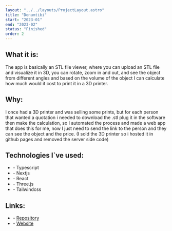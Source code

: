 ```yaml
---
layout: "../../layouts/ProjectLayout.astro"
title: "Donumtibi"
start: "2023-01"
end: "2023-02"
status: "Finished"
order: 2
---
```


## **What it is**:

The app is basically an STL file viewer, where you can upload an STL file and visualize it in 3D, you can rotate, zoom in and out, and see the object from different angles and based on the volume of the object I can calculate how much would it cost to print it in a 3D printer.

## **Why**:

I once had a 3D printer and was selling some prints, but for each person that wanted a quotation i needed to download the .stl plug it in the software then make the calculation, so I automated the process and made a web app that does this for me, now I just need to send the link to the person and they can see the object and the price. (I sold the 3D printer so i hosted it in github pages and removed the server side code)

## **Technologies I`ve used**:

- \- Typescript
- \- Nextjs
- \- React
- \- Three.js
- \- Tailwindcss

## **Links**:

- \- [Repository](https://github.com/FlavioZanoni/donumtibi)
- \- [Website](https://flaviozanoni.github.io/donumtibi/)

